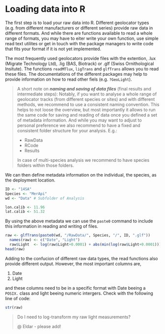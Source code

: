 # Loading data into R {#loadingData}

The first step is to load your raw data into R. Different geolocator types (e.g. from different manufacturers or different series) provide raw data in different formats. And while there are functions available to read a whole range of formats, you may have to eiter write your own function, use simple read text utilites or get in touch with the package managers to write code that fits your format if it is not yet implemented.

The most frequently used geolocators provide files with the extention, .lux (Migrate Technology Ltd), .lig (BAS, Biotrack) or .glf (Swiss Ornithological Insitute). The functions `readMTlux`, `ligTrans` and `glfTrans` allows you to read these files. The documentations of the different packages may help to provide information on how to read other fiels (e.g. `?GeoLight`).


>A short note on ***naming and saving of data files*** (final results and intermediate steps):
>Notably, if you want to analyse a whole range of geolocator tracks (from different species or sites) and with different methods, we recommend to use a consistent naming convention. This helps to not loose the overview, but most importantly it allows to run the same code for saving and reading of data once you defined a set of metadata information. And while you may want to adjust to personal preference we also recommend to have a fixed and consistent folder structure for your analysis. E.g.:
>
>* RawData
>* RCode
>* Results
>
>In case of multi-species analysis we recommend to have species folders within those folders.


We can then define metadata information on the individual, the species, as the deployment location.

```r
ID <- "14SA"
Species <- "MerApi"
wd <- "Data" # Subfolder of Analysis

lon.calib <- 11.96
lat.calib <- 51.32
```

By using the above metadata we can use the `paste0` command to include this information in reading and writing of files.

```r
raw <- glfTrans(paste0(wd, "/RawData/", Species, "/", ID, ".glf"))
  names(raw) <- c("Date", "Light")
  raw$Light  <- log(raw$Light+0.0001) + abs(min(log(raw$Light+0.0001)))
head(raw)
```

Adding to the confucion of different raw data types, the read functions also provide different output. However, the most important columns are,

1. Date
2. Light


and these columns need to be in a specific format with Date beeing a `POSIX.` class and light beeing numeric intergers. Check with the following line of code:

```r
str(raw)
```


> Do I need to log-transform my raw light measurements?
>
> @ Eldar - please add!

